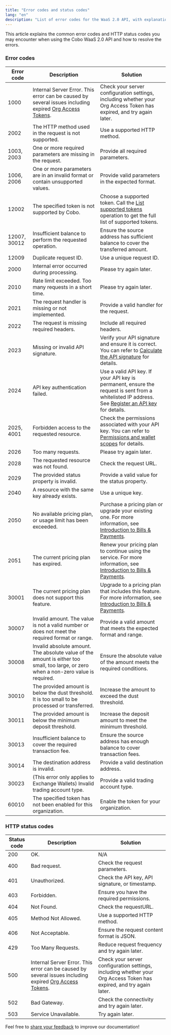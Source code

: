 ```yaml
---
title: "Error codes and status codes"
lang: "en"
description: "List of error codes for the WaaS 2.0 API, with explanations and troubleshooting tips."
---
```


This article explains the common error codes and HTTP status codes you may encounter when using the Cobo WaaS 2.0 API and how to resolve the errors. 

### Error codes

| Error code      | Description                                                                                         | Solution                                                                                                                      |
|---------------------|---------------------------------------------------------------------------------------------------------|-----------------------------------------------------------------------------------------------------------------------------------|
| 1000                | Internal Server Error. This error can be caused by several issues including expired [Org Access Tokens](https://www.cobo.com/developers/v2/apps/org-access-tokens). | Check your server configuration settings, including whether your Org Access Token has expired, and try again later.   |
| 2002                | The HTTP method used in the request is not supported.                                                   | Use a supported HTTP method.                                                                                  |
| 1003, 2003                | One or more required parameters are missing in the request.                                                         | Provide all required parameters.                                                                                                  |
| 1006, 2006                | One or more parameters are in an invalid format or contain unsupported values.                          | Provide valid parameters in the expected format.                                                                                  |
| 12002          | The specified token is not supported by Cobo.                                                     | Choose a supported token. Call the [List supported tokens](https://www.cobo.com/developers/v2/api-references/wallets/list-supported-tokens) operation to get the full list of supported tokens.          |
| 12007, 30012        | Insufficient balance to perform the requested operation.                                                 | Ensure the source address has sufficient balance to cover the transferred amount.                                                 |
| 12009          | Duplicate request ID.                                       | Use a unique request ID.                                     |
| 2000                | Internal error occurred during processing.                                                              | Please try again later.                                                                                                           |
| 2010                | Rate limit exceeded. Too many requests in a short time.                                                  | Please try again later.                                                                                                           |
| 2021                | The request handler is missing or not implemented.                                                      | Provide a valid handler for the request.                                                                                          |
| 2022                | The request is missing required headers.                                                                | Include all required headers.                                                                                                     |
| 2023                | Missing or invalid API signature.                                                                                      | Verify your API signature and ensure it is correct. You can refer to [Calculate the API signature](https://www.cobo.com/developers/v2/guides/overview/cobo-auth#calculate-the-api-signature) for details.                                                                                   |
| 2024                | API key authentication failed.                                                                          | Use a valid API key. If your API key is permanent, ensure the request is sent from a whitelisted IP address. See [Register an API key](https://manuals.cobo.com/en/portal/developer-console/create-api-key) for details. |
| 2025, 4001                | Forbidden access to the requested resource.                                                             | Check the permissions associated with your API key. You can refer to [Permissions and wallet scopes](https://www.cobo.com/developers/v2/guides/overview/permissions-and-scopes) for details.                                                                               |
| 2026                | Too many requests.                                                                                      | Please try again later.                                                                                                           |
| 2028                | The requested resource was not found.                                                                   | Check the request URL.                                                                                                            |
| 2029                | The provided status property is invalid.                                                                | Provide a valid value for the status property.                                                                                    |
| 2040                | A resource with the same key already exists.                                                            | Use a unique key.                                                                                                                 |
| 2050                | No available pricing plan, or usage limit has been exceeded.                                            | Purchase a pricing plan or upgrade your existing one. For more information, see [Introduction to Bills & Payments](https://manuals.cobo.com/en/portal/bills-and-payments/introduction). |
| 2051           | The current pricing plan has expired.                                                             | Renew your pricing plan to continue using the service. For more information, see [Introduction to Bills & Payments](https://manuals.cobo.com/en/portal/bills-and-payments/introduction).                                              |
| 30001          | The current pricing plan does not support this feature.                                           | Upgrade to a pricing plan that includes this feature.  For more information, see [Introduction to Bills & Payments](https://manuals.cobo.com/en/portal/bills-and-payments/introduction).                   |
| 30007               | Invalid amount. The value is not a valid number or does not meet the required format or range.          | Provide a valid amount that meets the expected format and range.                                                                 |
| 30008               | Invalid absolute amount. The absolute value of the amount is either too small, too large, or zero when a non-zero value is required. | Ensure the absolute value of the amount meets the required conditions.                                                           |
| 30010               | The provided amount is below the dust threshold. It is too small to be processed or transferred.         | Increase the amount to exceed the dust threshold.                                     |
| 30011               | The provided amount is below the minimum deposit threshold.                      | Increase the deposit amount to meet the minimum threshold.                |
| 30013               | Insufficient balance to cover the required transaction fee.                             | Ensure the source address has enough balance to cover transaction fees.                                       |
| 30014               | The destination address is invalid.                                                    | Provide a valid destination address.                                                                                |
| 30023               | (This error only applies to Exchange Wallets) Invalid trading account type.                                                                           |  Provide a valid trading account type.                                                                      |
| 60010          | The specified token has not been enabled for this organization.                                   | Enable the token for your organization.                    |



### HTTP status codes

| Status code | Description        | Solution                                    |
| --------------- | ---------------------- | ----------------------------------------------- |
| 200             | OK.                    | N/A              |
| 400             | Bad request.           | Check the request parameters.                   |
| 401             | Unauthorized.          | Check the API key, API signature, or timestamp. |
| 403             | Forbidden.             | Ensure you have the required permissions.       |
| 404             | Not Found.             | Check the requestURL.                           |
| 405             | Method Not Allowed.    | Use a supported HTTP method.                    |
| 406             | Not Acceptable.        | Ensure the request content format is JSON.      |
| 429             | Too Many Requests.     | Reduce request frequency and try again later.   |
| 500             | Internal Server Error. This error can be caused by several issues including expired [Org Access Tokens](https://www.cobo.com/developers/v2/apps/org-access-tokens). | Check your server configuration settings, including whether your Org Access Token has expired, and try again later.                              |
| 502             | Bad Gateway.           | Check the connectivity and try again later.     |
| 503             | Service Unavailable.   | Try again later.                                |

<Tip>Feel free to [share your feedback](https://forms.zohopublic.com/cobo/form/DocumentFeedbackForm/formperma/QvLOhxJv1_JMsJ-1dleZ8Itb_7rzN-LtgvsDdxosoVI) to improve our documentation!</Tip>